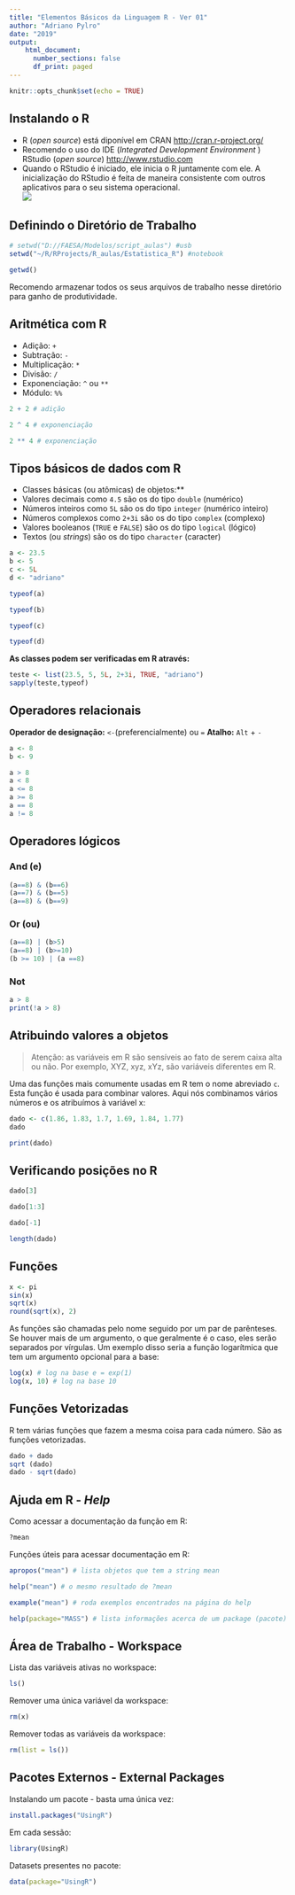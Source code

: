 ```yaml
---
title: "Elementos Básicos da Linguagem R - Ver 01"
author: "Adriano Pylro"
date: "2019"
output: 
    html_document:
      number_sections: false
      df_print: paged
---
```


```r
knitr::opts_chunk$set(echo = TRUE)
```

## Instalando o R  

* R (*open source*) está diponível em CRAN [http://cran.r-project.org/](http://cran.r-project.org/)  
* Recomendo o uso do IDE (*Integrated Development Environment *) RStudio (*open source*) [http://www.rstudio.com](http://www.rstudio.com)  
* Quando o RStudio é iniciado, ele inicia o R juntamente com ele. A inicialização do RStudio é feita de maneira consistente com outros aplicativos para o seu sistema operacional.  
![](pictures/tela_rstudio.jpg)
 
## Definindo o Diretório de Trabalho

```r
# setwd("D://FAESA/Modelos/script_aulas") #usb
setwd("~/R/RProjects/R_aulas/Estatistica_R") #notebook
```

```r
getwd()
```

Recomendo armazenar todos os seus arquivos de trabalho nesse diretório para ganho de produtividade.

## Aritmética com R 
* Adição: `+`
* Subtração: `-`  
* Multiplicação: `*`  
* Divisão: `/`  
* Exponenciação: `^` ou `**`  
* Módulo: `%%`

```r
2 + 2 # adição
```

```r
2 ^ 4 # exponenciação
```

```r
2 ** 4 # exponenciação
```

## Tipos básicos de dados com R  
* Classes básicas (ou atômicas) de objetos:**
* Valores decimais como `4.5` são os do tipo `double` (numérico)    
* Números inteiros como `5L` são os do tipo `integer` (numérico inteiro)  
* Números complexos como `2+3i` são os do tipo `complex` (complexo)  
* Valores booleanos (`TRUE` e `FALSE`) são os do tipo `logical` (lógico)  
* Textos (ou *strings*) são os do tipo `character` (caracter) 

```r
a <- 23.5
b <- 5
c <- 5L
d <- "adriano"
```

```r
typeof(a)
```

```r
typeof(b)
```

```r
typeof(c)
```

```r
typeof(d)
```

**As classes podem ser verificadas em R através:**

```r
teste <- list(23.5, 5, 5L, 2+3i, TRUE, "adriano")
sapply(teste,typeof) 
```

## Operadores relacionais

**Operador de designação:** `<-`(preferencialmente) ou `=` 
**Atalho:** `Alt` + `-` 

```r
a <- 8
b <- 9
```

```r
a > 8
a < 8
a <= 8
a >= 8
a == 8
a != 8
```

## Operadores lógicos
### And (e)

```r
(a==8) & (b==6)
(a==7) & (b==5)
(a==8) & (b==9)
```

### Or (ou)

```r
(a==8) | (b>5)
(a==8) | (b>=10)
(b >= 10) | (a ==8)
```

### Not

```r
a > 8
print(!a > 8)
```

## Atribuindo valores a objetos

> Atenção: as variáveis em R são sensíveis ao fato de serem caixa alta ou não. Por exemplo, XYZ, xyz, xYz, são variáveis diferentes em R.

Uma das funções mais comumente usadas em R tem o nome abreviado `c`. Esta função é usada para combinar valores. Aqui nós combinamos vários números e os atribuímos à variável x:

```r
dado <- c(1.86, 1.83, 1.7, 1.69, 1.84, 1.77)
dado
```

```r
print(dado)
```

## Verificando posições no R

```r
dado[3]
```

```r
dado[1:3]
```

```r
dado[-1]
```

```r
length(dado)
```

## Funções

```r
x <- pi
sin(x)
sqrt(x)
round(sqrt(x), 2)
```

As funções são chamadas pelo nome seguido por um par de parênteses. Se houver mais de um argumento, o que geralmente é o caso, eles serão separados por vírgulas. Um exemplo disso seria a função logarítmica que tem um argumento opcional para a base:

```r
log(x) # log na base e = exp(1)
log(x, 10) # log na base 10
```

## Funções Vetorizadas

R tem várias funções que fazem a mesma coisa para cada número. São as funções vetorizadas.

```r
dado + dado
sqrt (dado)
dado - sqrt(dado)
```

## Ajuda em R - *Help*

Como acessar a documentação da função em R:
```r
?mean
```

Funções úteis para acessar documentação em R:

```r
apropos("mean") # lista objetos que tem a string mean
```

```r
help("mean") # o mesmo resultado de ?mean 
```

```r
example("mean") # roda exemplos encontrados na página do help
```

```r
help(package="MASS") # lista informações acerca de um package (pacote)
```

## Área de Trabalho - Workspace

Lista das variáveis ativas no workspace:
```r
ls()
```

Remover uma única variável da workspace:
```r
rm(x)
```

Remover todas as variáveis da workspace:
```r
rm(list = ls())
```

## Pacotes Externos - External Packages

Instalando um pacote - basta uma única vez:
```r
install.packages("UsingR")
```

Em cada sessão:
```r
library(UsingR)
```

Datasets presentes no pacote:
```r
data(package="UsingR")
```





